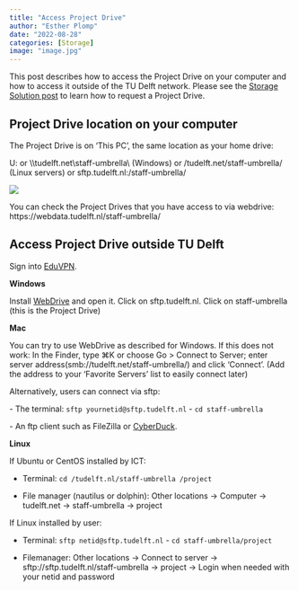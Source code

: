 ---
title: "Access Project Drive"
author: "Esther Plomp"
date: "2022-08-28"
categories: [Storage]
image: "image.jpg"
---

This post describes how to access the Project Drive on your computer and how to access it outside of the TU Delft network. Please see the [Storage Solution post](/posts/storage-solutions-index.qmd) to learn how to request a Project Drive.

## Project Drive location on your computer

The Project Drive is on 'This PC', the same location as your home drive:

U: or \\\\tudelft.net\\staff-umbrella\\ (Windows) or /tudelft.net/staff-umbrella/ (Linux servers) or sftp.tudelft.nl:/staff-umbrella/

![](images/paste-39E3CBB8.png)

You can check the Project Drives that you have access to via webdrive: https://webdata.tudelft.nl/staff-umbrella/

## Access Project Drive outside TU Delft

Sign into [EduVPN](https://tudelft.topdesk.net/tas/public/ssp/content/detail/service?unid=c8cdd52059fd4e9a8b7ca402572e3225).

**Windows**

Install [WebDrive](https://webdata.tudelft.nl/) and open it. Click on sftp.tudelft.nl. Click on staff-umbrella (this is the Project Drive)

**Mac**

You can try to use WebDrive as described for Windows. If this does not work: In the Finder, type ⌘K or choose Go \> Connect to Server; enter server address(smb://tudelft.net/staff-umbrella/) and click 'Connect'. (Add the address to your 'Favorite Servers' list to easily connect later)

Alternatively, users can connect via sftp:

\- The terminal: `sftp yournetid@sftp.tudelft.nl` - `cd staff-umbrella`

\- An ftp client such as FileZilla or [CyberDuck](https://cyberduck.io/).

**Linux**

If Ubuntu or CentOS installed by ICT:

-   Terminal: `cd /tudelft.nl/staff-umbrella /project`

-   File manager (nautilus or dolphin): Other locations -\> Computer -\> tudelft.net -\> staff-umbrella -\> project

If Linux installed by user:

-   Terminal: `sftp netid@sftp.tudelft.nl` - `cd staff-umbrella/project`

-   Filemanager: Other locations -\> Connect to server -\> sftp://sftp.tudelft.nl/staff-umbrella -\> project -\> Login when needed with your netid and password

### 
